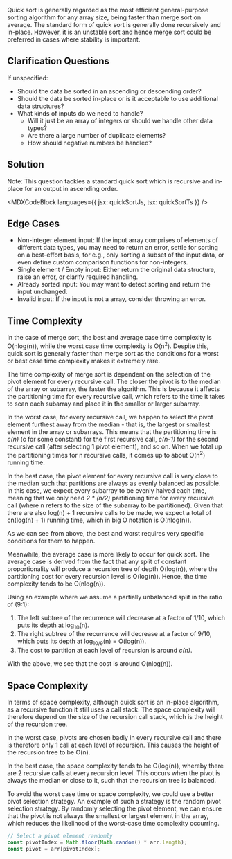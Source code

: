 

Quick sort is generally regarded as the most efficient general-purpose sorting algorithm for any array size, being faster than merge sort on average. The standard form of quick sort is generally done recursively and in-place. However, it is an unstable sort and hence merge sort could be preferred in cases where stability is important.

## Clarification Questions

If unspecified:

- Should the data be sorted in an ascending or descending order?
- Should the data be sorted in-place or is it acceptable to use additional data structures?
- What kinds of inputs do we need to handle?
  - Will it just be an array of integers or should we handle other data types?
  - Are there a large number of duplicate elements?
  - How should negative numbers be handled?

## Solution

Note: This question tackles a standard quick sort which is recursive and in-place for an output in ascending order.

<MDXCodeBlock languages={{ jsx: quickSortJs, tsx: quickSortTs }} />

## Edge Cases

- Non-integer element input: If the input array comprises of elements of different data types, you may need to return an error, settle for sorting on a best-effort basis, for e.g., only sorting a subset of the input data, or even define custom comparison functions for non-integers.
- Single element / Empty input: Either return the original data structure, raise an error, or clarify required handling.
- Already sorted input: You may want to detect sorting and return the input unchanged.
- Invalid input: If the input is not a array, consider throwing an error.

## Time Complexity

In the case of merge sort, the best and average case time complexity is O(nlog(n)), while the worst case time complexity is O(n<sup>2</sup>). Despite this, quick sort is generally faster than merge sort as the conditions for a worst or best case time complexity makes it extremely rare.

The time complexity of merge sort is dependent on the selection of the pivot element for every recursive call. The closer the pivot is to the median of the array or subarray, the faster the algorithm. This is because it affects the partitioning time for every recursive call, which refers to the time it takes to scan each subarray and place it in the smaller or larger subarray.

In the worst case, for every recursive call, we happen to select the pivot element furthest away from the median - that is, the largest or smallest element in the array or subarrays. This means that the partitioning time is _c(n)_ (c for some constant) for the first recursive call, _c(n-1)_ for the second recursive call (after selecting 1 pivot element), and so on. When we total up the partitioning times for n recursive calls, it comes up to about O(n<sup>2</sup>) running time.

In the best case, the pivot element for every recursive call is very close to the median such that partitions are always as evenly balanced as possible. In this case, we expect every subarray to be evenly halved each time, meaning that we only need _2 \* (n/2)_ partitioning time for every recursive call (where n refers to the size of the subarray to be partitioned). Given that there are also log(n) + 1 recursive calls to be made, we expect a total of cn(log(n) + 1) running time, which in big O notation is O(nlog(n)).

As we can see from above, the best and worst requires very specific conditions for them to happen.

Meanwhile, the average case is more likely to occur for quick sort. The average case is derived from the fact that any split of constant proportionality will produce a recursion tree of depth O(log(n)), where the partitioning cost for every recursion level is O(log(n)). Hence, the time complexity tends to be O(nlog(n)).

Using an example where we assume a partially unbalanced split in the ratio of (9:1):

1. The left subtree of the recurrence will decrease at a factor of 1/10, which puts its depth at log<sub>10</sub>(n).
1. The right subtree of the recurrence will decrease at a factor of 9/10, which puts its depth at log<sub>10/9</sub>(n) = O(log(n)).
1. The cost to partition at each level of recursion is around _c(n)_.

With the above, we see that the cost is around O(nlog(n)).

## Space Complexity

In terms of space complexity, although quick sort is an in-place algorithm, as a recursive function it still uses a call stack. The space complexity will therefore depend on the size of the recursion call stack, which is the height of the recursion tree.

In the worst case, pivots are chosen badly in every recursive call and there is therefore only 1 call at each level of recursion. This causes the height of the recursion tree to be O(n).

In the best case, the space complexity tends to be O(log(n)), whereby there are 2 recursive calls at every recursion level. This occurs when the pivot is always the median or close to it, such that the recursion tree is balanced.

To avoid the worst case time or space complexity, we could use a better pivot selection strategy. An example of such a strategy is the random pivot selection strategy. By randomly selecting the pivot element, we can ensure that the pivot is not always the smallest or largest element in the array, which reduces the likelihood of the worst-case time complexity occurring.

```js
// Select a pivot element randomly
const pivotIndex = Math.floor(Math.random() * arr.length);
const pivot = arr[pivotIndex];
```
